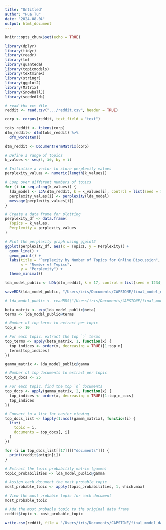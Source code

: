 ```yaml
---
title: "Untitled"
author: "Hua Tu"
date: "2024-08-04"
output: html_document
---
```


```r
knitr::opts_chunk$set(echo = TRUE)
```

```r
library(dplyr)
library(tidyr)
library(readr)
library(tm)
library(quanteda)
library(topicmodels)
library(textmineR)
library(stringr)
library(ggplot2)
library(Matrix)
library(SnowballC)
library(seededlda)
```


```r
# read the csv file
reddit <- read.csv(".../reddit.csv", header = TRUE)
```


```r
corp <- corpus(reddit, text_field = "text")

toks_reddit <- tokens(corp) 
dfm_reddit<- dfm(toks_reddit) %>% 
  dfm_wordstem() 

dtm_reddit <- DocumentTermMatrix(corp)
```


```r
# Define a range of topics
k_values <- seq(2, 30, by = 1)

# Initialize a vector to store perplexity values
perplexity_values <- numeric(length(k_values))

# Loop over different numbers of topics
for (i in seq_along(k_values)) {
  lda_model <- LDA(dtm_reddit, k = k_values[i], control = list(seed = 1234))
  perplexity_values[i] <- perplexity(lda_model)
  message(perplexity_values[i])
}

# Create a data frame for plotting
perplexity_df <- data.frame(
  Topics = k_values,
  Perplexity = perplexity_values
)

# Plot the perplexity graph using ggplot2
ggplot(perplexity_df, aes(x = Topics, y = Perplexity)) +
  geom_line() +
  geom_point() +
  labs(title = "Perplexity by Number of Topics for Online Discussion",
       x = "Number of Topics",
       y = "Perplexity") +
  theme_minimal()
```

```r
lda_model_public <- LDA(dtm_reddit, k = 17, control = list(seed = 1234))

saveRDS(lda_model_public, "/Users/iris/Documents/CAPSTONE/final_model_data_save/tmod_lda_reddit_17.rds")

# lda_model_public <- readRDS("/Users/iris/Documents/CAPSTONE/final_model_data_save/tmod_lda_reddit_17.rds")
```

```r
beta_matrix <- exp(lda_model_public@beta)
terms <- lda_model_public@terms

# Number of top terms to extract per topic
top_n <- 10

# For each topic, extract the top `n` terms
top_terms <- apply(beta_matrix, 1, function(x) {
  top_indices <- order(x, decreasing = TRUE)[1:top_n]
  terms[top_indices]
})
```

```r
gamma_matrix <- lda_model_public@gamma

# Number of top documents to extract per topic
top_n_docs <- 25

# For each topic, find the top `n` documents
top_docs <- apply(gamma_matrix, 2, function(x) {
  top_indices <- order(x, decreasing = TRUE)[1:top_n_docs]
  top_indices
})

# Convert to a list for easier viewing
top_docs_list <- lapply(1:ncol(gamma_matrix), function(i) {
  list(
    topic = i,
    documents = top_docs[, i]
  )
})
```

```r
for (i in top_docs_list[[17]][["documents"]]) {
  print(reddit$origin[i])
}
```

```r
# Extract the topic probability matrix (gamma)
topic_probabilities <- lda_model_public@gamma

# Assign each document the most probable topic
most_probable_topic <- apply(topic_probabilities, 1, which.max)

# View the most probable topic for each document
most_probable_topic

# Add the most probable topic to the original data frame
reddit$topic <- most_probable_topic

```

```r
write.csv(reddit, file = "/Users/iris/Documents/CAPSTONE/final_model_data_save/reddit_17.csv", row.names = FALSE)

```

